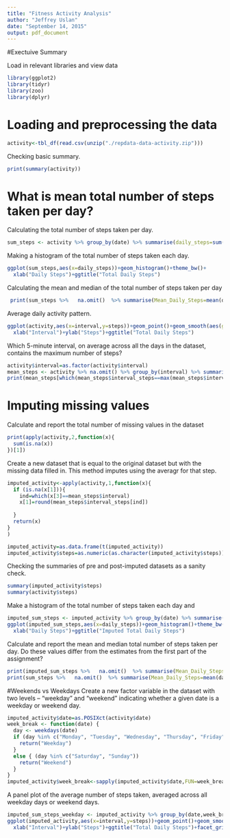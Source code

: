 ```yaml
---
title: "Fitness Activity Analysis"
author: "Jeffrey Uslan"
date: "September 14, 2015"
output: pdf_document
---
```


#Exectuive Summary



Load in relevant libraries and view data
```r
library(ggplot2)
library(tidyr)
library(zoo)
library(dplyr)
```

# Loading and preprocessing the data
```r
activity<-tbl_df(read.csv(unzip("./repdata-data-activity.zip")))
```

Checking basic summary.
```r
print(summary(activity))
```

# What is mean total number of steps taken per day?
Calculating the total number of steps taken per day.
```r
sum_steps <- activity %>% group_by(date) %>% summarise(daily_steps=sum(steps))
```

 Making a histogram of the total number of steps taken each day.
```r
ggplot(sum_steps,aes(x=daily_steps))+geom_histogram()+theme_bw()+
  xlab("Daily Steps")+ggtitle("Total Daily Steps")
```
Calculating the mean and median of the total number of steps taken per day


```r
 print(sum_steps %>%   na.omit()  %>% summarise(Mean_Daily_Steps=mean(daily_steps),Median_Daily_Steps=median(daily_steps)) )
```


Average daily activity pattern.
```r
ggplot(activity,aes(x=interval,y=steps))+geom_point()+geom_smooth(aes(group=1))+
  xlab("Interval")+ylab("Steps")+ggtitle("Total Daily Steps")
```
 Which 5-minute interval, on average across all the days in the dataset, contains the maximum number of steps?
```r
activity$interval=as.factor(activity$interval)
mean_steps <- activity %>% na.omit() %>% group_by(interval) %>% summarise(interval_steps=mean(steps))
print(mean_steps[which(mean_steps$interval_steps==max(mean_steps$interval_steps)),])
```


# Imputing missing values
 Calculate and report the total number of missing values in the dataset 
```r
print(apply(activity,2,function(x){
  sum(is.na(x))
})[1])
```
 

 Create a new dataset that is equal to the original dataset but with the missing data filled in. This method imputes using the averagr for that step.
```r
imputed_activity<-apply(activity,1,function(x){
  if (is.na(x[1])){
    ind=which(x[3]==mean_steps$interval)
    x[1]=round(mean_steps$interval_steps[ind])
    
  }
  return(x)
}
)

imputed_activity=as.data.frame(t(imputed_activity))
imputed_activity$steps=as.numeric(as.character(imputed_activity$steps))
```

Checking the summaries of pre and post-imputed datasets as a sanity check.
```r
summary(imputed_activity$steps)
summary(activity$steps)
```
 Make a histogram of the total number of steps taken each day and 

```r
imputed_sum_steps <- imputed_activity %>% group_by(date) %>% summarise(daily_steps=sum(steps))
ggplot(imputed_sum_steps,aes(x=daily_steps))+geom_histogram()+theme_bw()+
  xlab("Daily Steps")+ggtitle("Imputed Total Daily Steps")
```
 Calculate and report the mean and median total number of steps taken per day. Do these values differ from the estimates from the first part of the assignment? 
```r
print(imputed_sum_steps %>%   na.omit()  %>% summarise(Mean_Daily_Steps_Imputed=mean(daily_steps),Median_Daily_Steps_Imputed=median(daily_steps)) )
print(sum_steps %>%   na.omit()  %>% summarise(Mean_Daily_Steps=mean(daily_steps),Median_Daily_Steps=median(daily_steps)) )

```
 


#Weekends vs Weekdays
 Create a new factor variable in the dataset with two levels – 
 “weekday” and “weekend” indicating whether a given date is a weekday or weekend day.
```r
imputed_activity$date=as.POSIXct(activity$date)
week_break <- function(date) {
  day <- weekdays(date)
  if (day %in% c("Monday", "Tuesday", "Wednesday", "Thursday", "Friday")){
    return("Weekday")
  }
  else { (day %in% c("Saturday", "Sunday"))
    return("Weekend")
  }
}
imputed_activity$week_break<-sapply(imputed_activity$date,FUN=week_break)
```
A panel plot of the average number of steps taken, averaged across all weekday days or weekend days. 


```r
imputed_sum_steps_weekday <- imputed_activity %>% group_by(date,week_break) %>% summarise(daily_steps=sum(steps))
ggplot(imputed_activity,aes(x=interval,y=steps))+geom_point()+geom_smooth(aes(group=1))+
  xlab("Interval")+ylab("Steps")+ggtitle("Total Daily Steps")+facet_grid(week_break~.)
```
